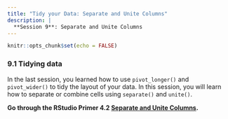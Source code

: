 ```yaml
---
title: "Tidy your Data: Separate and Unite Columns"
description: |
  **Session 9**: Separate and Unite Columns
---
```


```r
knitr::opts_chunk$set(echo = FALSE)
```

### 9.1 Tidying data

In the last session, you learned how to use `pivot_longer()` and `pivot_wider()` to tidy the layout of your data. In this session, you will learn how to separate or combine cells using `separate()` and `unite()`.

**Go through the RStudio Primer 4.2 [Separate and Unite Columns](https://rstudio.cloud/learn/primers/4.2).**
  






